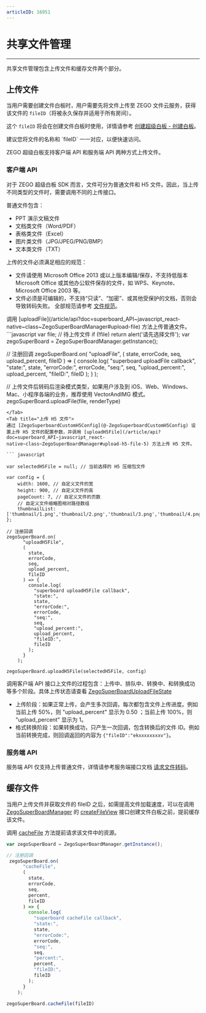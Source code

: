 ```yaml
---
articleID: 16951
---
```



# 共享文件管理

- - -

共享文件管理包含上传文件和缓存文件两个部分。

## 上传文件

当用户需要创建文件白板时，用户需要先将文件上传至 ZEGO 文件云服务，获得该文件的 `fileID`（将被永久保存并适用于所有房间）。

这个 `fileID` 将会在创建文件白板时使用，详情请参考 [创建超级白板 - 创建白板](../Quick%20Start/create%20white%20board.mdx)。

<Note title="Note">
建议您将文件的名称和 `fileID` 一一对应，以便快速访问。
</Note>

ZEGO 超级白板支持客户端 API 和服务端 API 两种方式上传文件。

### 客户端 API

对于 ZEGO 超级白板 SDK 而言，文件可分为普通文件和 H5 文件。因此，当上传不同类型的文件时，需要调用不同的上传接口。

普通文件包含：

- PPT 演示文稿文件
- 文档类文件（Word/PDF）
- 表格类文件（Excel）
- 图片类文件（JPG/JPEG/PNG/BMP）
- 文本类文件（TXT）

<Warning title="Warning">
上传的文件必须满足相应的规范：

- 文件请使用 Microsoft Office 2013 或以上版本编辑/保存，不支持低版本 Microsoft Office 或其他办公软件保存的文件，如 WPS、Keynote、Microsoft Office 2003 等。
- 文件必须是可编辑的，不支持“只读”、“加密”、或其他受保护的文档，否则会导致转码失败。
全部规范请参考 [文件规范](../Product%20Desc/Use%20restrictions/fileRule.mdx)。

</Warning>

<Tabs>
<Tab title="上传普通文件">
调用 [uploadFile](/article/api?doc=superboard_API~javascript_react-native~class~ZegoSuperBoardManager#upload-file) 方法上传普通文件。
```javascript
var file; // 待上传文件
if (!file) return alert('请先选择文件');
var zegoSuperBoard = ZegoSuperBoardManager.getInstance();

// 注册回调
zegoSuperBoard.on(
      "uploadFile",
      (
        state,
        errorCode,
        seq,
        upload_percent,
        fileID
      ) => {
        console.log(
          "superboard uploadFile callback",
          "state:",
          state,
          "errorCode:",
          errorCode,
          "seq:",
          seq,
          "upload_percent:",
          upload_percent,
          "fileID:",
          fileID
        );
      }
    );

// 上传文件后转码后渲染模式类型，如果用户涉及到 iOS、Web、Windows、Mac、小程序各端的业务，推荐使用 VectorAndIMG 模式。
zegoSuperBoard.uploadFile(file, renderType)
```
</Tab>
<Tab title="上传 H5 文件">
通过 [ZegoSuperboardCustomH5Config](@-ZegoSuperboardCustomH5Config) 设置上传 H5 文件的配置参数，并调用 [uploadH5File](/article/api?doc=superboard_API~javascript_react-native~class~ZegoSuperBoardManager#upload-h5-file-5) 方法上传 H5 文件。

``` javascript

var selectedH5File = null; // 当前选择的 H5 压缩包文件

var config = {
    width: 1600, // 自定义文件的宽
    height: 900, // 自定义文件的高
    pageCount: 7, // 自定义文件的页数
    // 自定义文件缩略图相对路径数组
    thumbnailList: ['thumbnail/1.png','thumbnail/2.png','thumbnail/3.png','thumbnail/4.png','thumbnail/5.png','thumbnail/6.png','thumbnail/7.png']
};

// 注册回调
zegoSuperBoard.on(
      "uploadH5File",
      (
        state,
        errorCode,
        seq,
        upload_percent,
        fileID
      ) => {
        console.log(
          "superboard uploadH5File callback",
          "state:",
          state,
          "errorCode:",
          errorCode,
          "seq:",
          seq,
          "upload_percent:",
          upload_percent,
          "fileID:",
          fileID
        );
      }
    );

zegoSuperBoard.uploadH5File(selectedH5File, config)
```
</Tab>
</Tabs>

调用客户端 API 接口上文件的过程包含：上传中、排队中、转换中、和转换成功等多个阶段。具体上传状态请查看 [ZegoSuperBoardUploadFileState](@-ZegoSuperBoardUploadFileState)

- 上传阶段：如果正常上传，会产生多次回调，每次都包含文件上传进度。例如当前上传 50%，则 "upload_percent" 显示为 0.50 ；当前上传 100%，则 "upload_percent" 显示为 1。
- 格式转换阶段：如果转换成功，只产生一次回调，包含转换后的文件 ID。例如当前转换完成，则回调返回的内容为 `{"fileID":"ekxxxxxxxxv"}`。

### 服务端 API

服务端 API 仅支持上传普通文件，详情请参考服务端接口文档 [请求文件转码](/super-board-server/cvt-doc)。

## 缓存文件

当用户上传文件并获取文件的 fileID 之后，如需提高文件加载速度，可以在调用 [ZegoSuperBoardManager](@-ZegoSuperBoardManager) 的 [createFileView](@createFileView) 接口创建文件白板之前，提前缓存该文件。

调用 [cacheFile](/article/api?doc=superboard_API~javascript_react-native~class~ZegoSuperBoardManager#cache-file) 方法提前请求该文件中的资源。

``` javascript
var zegoSuperBoard = ZegoSuperBoardManager.getInstance();

// 注册回调
 zegoSuperBoard.on(
      "cacheFile",
      (
        state,
        errorCode,
        seq,
        percent,
        fileID
      ) => {
        console.log(
          "superboard cacheFile callback",
          "state:",
          state,
          "errorCode:",
          errorCode,
          "seq:",
          seq,
          "percent:",
          percent,
          "fileID:",
          fileID
        );
      }
    );

zegoSuperBoard.cacheFile(fileID)

```
